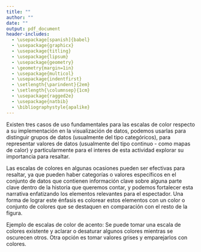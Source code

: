 ---
title: ""
author: ""
date: ""
output: pdf_document
header-includes:
  - \usepackage[spanish]{babel}
  - \usepackage{graphicx}
  - \usepackage{titling}
  - \usepackage{lipsum}
  - \usepackage{geometry}
  - \geometry{margin=1in}
  - \usepackage{multicol}
  - \usepackage{indentfirst}
  - \setlength{\parindent}{2em}
  - \setlength{\columnsep}{1cm}
  - \usepackage{ragged2e}
  - \usepackage{natbib}
  - \bibliographystyle{apalike}
---

\vspace{2cm}  

\begin{flushleft}
    \begin{minipage}{0.2\textwidth}
        \includegraphics[width=3cm]{assets/utm.png}
    \end{minipage}
    \begin{minipage}{0.75\textwidth}
        \raggedright
        \LARGE UNIVERSIDAD TECNOLÓGICA DE LA MIXTECA  \\
        \Large MAESTRÍA EN CIENCIA DE DATOS  \\
        \normalsize CLAVE DGP: 200089
    \end{minipage}
\end{flushleft}

\vspace{3cm}  

\begin{center}
    \LARGE 371023 Visualización de datos\\
    \Large Escala de colores para resaltar\\
    \large Dr. José del Carmen Jiménez Hernández
\end{center}

\vspace{5cm}  

\begin{center}
    \Large Lic. José Ricardo Mendoza Villar\\
    \large 2024370008
\end{center}

\vspace{5cm}  

\begin{center}
    \large 31 de marzo de 2025\\
    \large Semestre 2025B
\end{center}
\newpage

Existen tres casos de uso fundamentales para las escalas de color respecto a su implementación en la visualización de datos, podemos usarlas para distinguir grupos de datos (usualmente del tipo categóricos), para representar valores de datos (usualmente del tipo continuo - como mapas de calor) y particularmente para el interes de esta actividad explorar su importancia para resaltar.


Las escalas de colores en algunas ocasiones pueden ser efectivas para resaltar, ya que pueden haber categorías o valores específicos en el conjunto de datos que contienen información clave sobre alguna parte clave dentro de la historia que queremos contar, y podemos fortalecer esta narrativa enfatizando los elementos relevantes para el espectador. Una forma de lograr este énfasis es colorear estos elementos con un color o conjunto de colores que se destaquen en comparación con el resto de la figura.

Ejemplo de escalas de color de acento:
Se puede tomar una escala de colores existente y aclarar o desaturar algunos colores mientras se oscurecen otros. 
Otra opción es tomar valores grises y emparejarlos con colores.

\begin{center}
    \includegraphics[width=12cm]{assets/escala_accent.png}
\end{center}

\nocite{*}
\bibliography{referencias/Tarea-2}